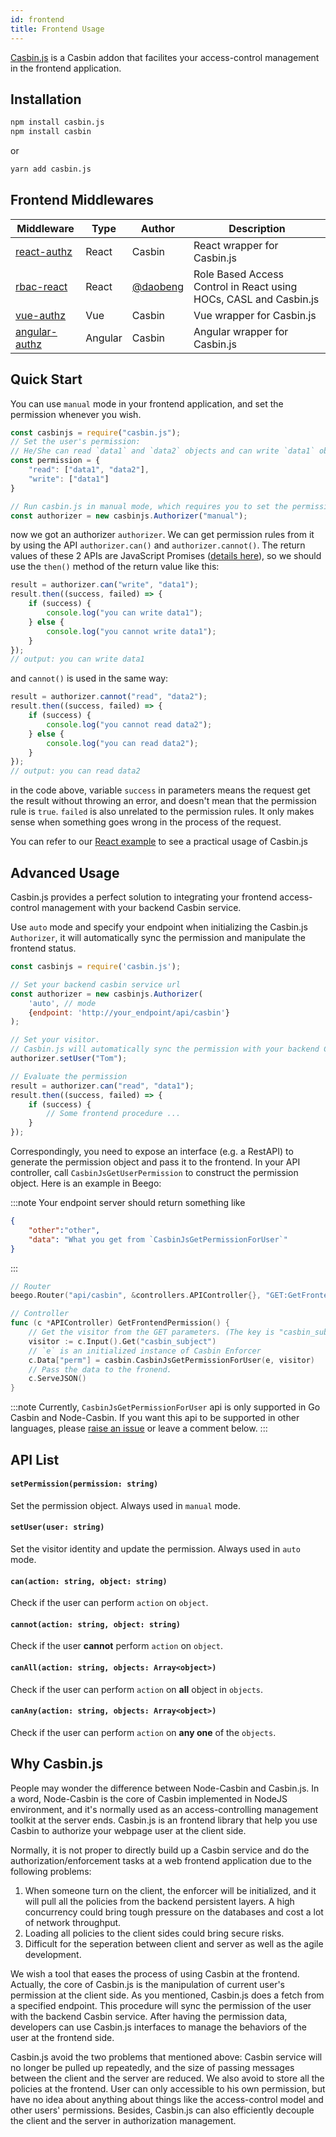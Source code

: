 ```yaml
---
id: frontend
title: Frontend Usage
---
```



[Casbin.js](https://github.com/casbin/casbin.js) is a Casbin addon that facilites your access-control management in the frontend application.


## Installation

```bash
npm install casbin.js
npm install casbin
```
or
```bash
yarn add casbin.js
```

## Frontend Middlewares

Middleware | Type | Author | Description
----|-----|----|----
[react-authz](https://github.com/casbin-js/react-authz) | React | Casbin | React wrapper for Casbin.js
[rbac-react](https://github.com/daobeng/rbac-react) | React | [@daobeng](https://github.com/daobeng) | Role Based Access Control in React using HOCs, CASL and Casbin.js
[vue-authz](https://github.com/casbin-js/vue-authz) | Vue | Casbin | Vue wrapper for Casbin.js
[angular-authz](https://github.com/casbin-js/angular-authz) | Angular | Casbin | Angular wrapper for Casbin.js

## Quick Start
You can use `manual` mode in your frontend application, and set the permission whenever you wish.
```javascript
const casbinjs = require("casbin.js");
// Set the user's permission:
// He/She can read `data1` and `data2` objects and can write `data1` object
const permission = {
    "read": ["data1", "data2"],
    "write": ["data1"]
}

// Run casbin.js in manual mode, which requires you to set the permission manually.
const authorizer = new casbinjs.Authorizer("manual");
```

now we got an authorizer `authorizer`. We can get permission rules from it by using the API `authorizer.can()` and `authorizer.cannot()`. The return values of these 2 APIs are JavaScript Promises ([details here](https://developer.mozilla.org/en-US/docs/Web/JavaScript/Guide/Using_promises)), so we should use the `then()` method of the return value like this:

```javascript
result = authorizer.can("write", "data1");
result.then((success, failed) => {
    if (success) {
        console.log("you can write data1");
    } else {
        console.log("you cannot write data1");
    }
});
// output: you can write data1
```

and `cannot()` is used in the same way:

```javascript
result = authorizer.cannot("read", "data2");
result.then((success, failed) => {
    if (success) {
        console.log("you cannot read data2");
    } else {
        console.log("you can read data2");
    }
});
// output: you can read data2
```

in the code above, variable `success` in parameters means the request get the result without throwing an error, and doesn't mean that the permission rule is `true`. `failed` is also unrelated to the permission rules. It only makes sense when something goes wrong in the process of the request.

You can refer to our [React example](https://github.com/casbin-js/examples) to see a practical usage of Casbin.js

<!-- #### Permission Object
Casbin.js will accept a JSON object to manipulate the correspoding permission of a visitor. For example:
```
{
    "read": ["data1", "data2"],
    "write": ["data1"]
}
```
The permission object above shows the visitor can `read` `data1` and `data2` objects, while can only `write` `data1` objects. -->


## Advanced Usage

Casbin.js provides a perfect solution to integrating your frontend access-control management with your backend Casbin service.


Use `auto` mode and specify your endpoint when initializing the Casbin.js `Authorizer`, it will automatically sync the permission and manipulate the frontend status.

```javascript
const casbinjs = require('casbin.js');

// Set your backend casbin service url
const authorizer = new casbinjs.Authorizer(
    'auto', // mode
    {endpoint: 'http://your_endpoint/api/casbin'}
);

// Set your visitor. 
// Casbin.js will automatically sync the permission with your backend Casbin service.
authorizer.setUser("Tom");

// Evaluate the permission
result = authorizer.can("read", "data1");
result.then((success, failed) => {
    if (success) {
        // Some frontend procedure ...
    }
});
```

Correspondingly, you need to expose an interface (e.g. a RestAPI) to generate the permission object and pass it to the frontend. In your API controller, call `CasbinJsGetUserPermission` to construct the permission object. Here is an example in Beego:

:::note
Your endpoint server should return something like
```json
{
    "other":"other",
    "data": "What you get from `CasbinJsGetPermissionForUser`"
}
```
:::

```Go
// Router
beego.Router("api/casbin", &controllers.APIController{}, "GET:GetFrontendPermission")

// Controller
func (c *APIController) GetFrontendPermission() {
    // Get the visitor from the GET parameters. (The key is "casbin_subject")
    visitor := c.Input().Get("casbin_subject")
    // `e` is an initialized instance of Casbin Enforcer
    c.Data["perm"] = casbin.CasbinJsGetPermissionForUser(e, visitor) 
    // Pass the data to the fronend.
    c.ServeJSON()
}
```

:::note
Currently, `CasbinJsGetPermissionForUser` api is only supported in Go Casbin and Node-Casbin. If you want this api to be supported in other languages, please [raise an issue](https://github.com/casbin/casbin.js/issues) or leave a comment below.
:::


## API List

#### `setPermission(permission: string)`
Set the permission object. Always used in `manual` mode.

#### `setUser(user: string)`
Set the visitor identity and update the permission. Always used in `auto` mode.

#### `can(action: string, object: string)`
Check if the user can perform `action` on `object`.

#### `cannot(action: string, object: string)`
Check if the user **cannot** perform `action` on `object`.

#### `canAll(action: string, objects: Array<object>)`
Check if the user can perform `action` on **all** object in `objects`.

#### `canAny(action: string, objects: Array<object>)`
Check if the user can perform `action` on **any one** of the `objects`.


## Why Casbin.js

People may wonder the difference between Node-Casbin and Casbin.js. In a word, Node-Casbin is the core of Casbin implemented in NodeJS environment, and it's normally used as an access-controlling management toolkit at the server ends. Casbin.js is an frontend library that help you use Casbin to authorize your webpage user at the client side.

Normally, it is not proper to directly build up a Casbin service and do the authorization/enforcement tasks at a web frontend application due to the following problems:
1. When someone turn on the client, the enforcer will be initialized, and it will pull all the policies from the backend persistent layers. A high concurrency could bring tough pressure on the databases and cost a lot of network throughput. 
2. Loading all policies to the client sides could bring secure risks.
3. Difficult for the seperation between client and server as well as the agile development.

We wish a tool that eases the process of using Casbin at the frontend. Actually, the core of Casbin.js is the manipulation of current user's permission at the client side. As you mentioned, Casbin.js does a fetch from a specified endpoint. This procedure will sync the permission of the user with the backend Casbin service. After having the permission data, developers can use Casbin.js interfaces to manage the behaviors of the user at the frontend side.

Casbin.js avoid the two problems that mentioned above: Casbin service will no longer be pulled up repeatedly, and the size of passing messages between the client and the server are reduced. We also avoid to store all the policies at the frontend. User can only accessible to his own permission, but have no idea about anything about things like the access-control model and other users' permissions. Besides, Casbin.js can also efficiently decouple the client and the server in authorization management.